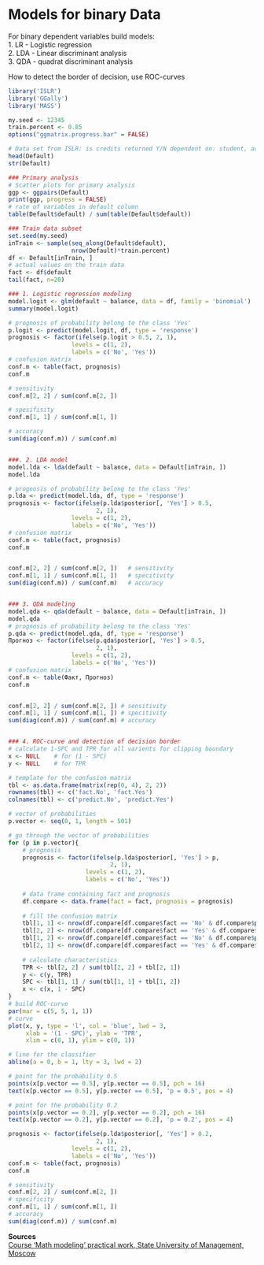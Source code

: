 # Models for binary Data

For binary dependent variables build models:  
1. LR - Logistic regression  
2. LDA - Linear discriminant analysis  
3. QDA - quadrat discriminant analysis  

How to detect the border of decision, use ROC-curves  

```r
library('ISLR')
library('GGally')
library('MASS')

my.seed <- 12345
train.percent <- 0.85
options("ggmatrix.progress.bar" = FALSE)

# Data set from ISLR: is credits returned Y/N dependent on: student, average balance and income.
head(Default)
str(Default)

### Primary analysis
# Scatter plots for primary analysis
ggp <- ggpairs(Default)
print(ggp, progress = FALSE)
# rate of variables in default column
table(Default$default) / sum(table(Default$default))

### Train data subset
set.seed(my.seed)
inTrain <- sample(seq_along(Default$default),
                  nrow(Default)*train.percent)
df <- Default[inTrain, ]
# actual values on the train data
fact <- df$default
tail(fact, n=20)

### 1. Logistic regression modeling
model.logit <- glm(default ~ balance, data = df, family = 'binomial')
summary(model.logit)

# prognosis of probability belong to the class 'Yes'
p.logit <- predict(model.logit, df, type = 'response')
prognosis <- factor(ifelse(p.logit > 0.5, 2, 1),
                  levels = c(1, 2),
                  labels = c('No', 'Yes'))
# confusion matrix 
conf.m <- table(fact, prognosis)
conf.m

# sensitivity
conf.m[2, 2] / sum(conf.m[2, ])

# spesifisity
conf.m[1, 1] / sum(conf.m[1, ])

# accuracy
sum(diag(conf.m)) / sum(conf.m)


###. 2. LDA model
model.lda <- lda(default ~ balance, data = Default[inTrain, ])
model.lda

# prognosis of probability belong to the class 'Yes'
p.lda <- predict(model.lda, df, type = 'response')
prognosis <- factor(ifelse(p.lda$posterior[, 'Yes'] > 0.5, 
                         2, 1),
                  levels = c(1, 2),
                  labels = c('No', 'Yes'))
# confusion matrix 
conf.m <- table(fact, prognosis)
conf.m


conf.m[2, 2] / sum(conf.m[2, ])   # sensitivity
conf.m[1, 1] / sum(conf.m[1, ])   # specitivity
sum(diag(conf.m)) / sum(conf.m)   # accuracy


### 3. QDA modeling
model.qda <- qda(default ~ balance, data = Default[inTrain, ])
model.qda
# prognosis of probability belong to the class 'Yes'
p.qda <- predict(model.qda, df, type = 'response')
Прогноз <- factor(ifelse(p.qda$posterior[, 'Yes'] > 0.5, 
                         2, 1),
                  levels = c(1, 2),
                  labels = c('No', 'Yes'))
# confusion matrix
conf.m <- table(Факт, Прогноз)
conf.m


conf.m[2, 2] / sum(conf.m[2, ]) # sensitivity
conf.m[1, 1] / sum(conf.m[1, ]) # specitivity
sum(diag(conf.m)) / sum(conf.m) # accuracy


### 4. ROC-curve and detection of decision border
# calculate 1-SPC and TPR for all varients for clipping boundary
x <- NULL    # for (1 - SPC)
y <- NULL    # for TPR

# template for the confusion matrix
tbl <- as.data.frame(matrix(rep(0, 4), 2, 2))
rownames(tbl) <- c('fact.No', 'fact.Yes')
colnames(tbl) <- c('predict.No', 'predict.Yes')

# vector of probabilities
p.vector <- seq(0, 1, length = 501)

# go through the vector of probabilities
for (p in p.vector){
    # prognosis
    prognosis <- factor(ifelse(p.lda$posterior[, 'Yes'] > p, 
                             2, 1),
                      levels = c(1, 2),
                      labels = c('No', 'Yes'))
    
    # data frame containing fact and prognosis
    df.compare <- data.frame(fact = fact, prognosis = prognosis)
    
    # fill the confusion matrix
    tbl[1, 1] <- nrow(df.compare[df.compare$fact == 'No' & df.compare$prognosis == 'No', ])
    tbl[2, 2] <- nrow(df.compare[df.compare$fact == 'Yes' & df.compare$prognosis == 'Yes', ])
    tbl[1, 2] <- nrow(df.compare[df.compare$fact == 'No' & df.compare$prognosis == 'Yes', ])
    tbl[2, 1] <- nrow(df.compare[df.compare$fact == 'Yes' & df.compare$prognosis == 'No', ])
    
    # calculate characteristics
    TPR <- tbl[2, 2] / sum(tbl[2, 2] + tbl[2, 1])
    y <- c(y, TPR)
    SPC <- tbl[1, 1] / sum(tbl[1, 1] + tbl[1, 2])
    x <- c(x, 1 - SPC)
}
# build ROC-curve
par(mar = c(5, 5, 1, 1))
# curve
plot(x, y, type = 'l', col = 'blue', lwd = 3,
     xlab = '(1 - SPC)', ylab = 'TPR', 
     xlim = c(0, 1), ylim = c(0, 1))

# line for the classifier
abline(a = 0, b = 1, lty = 3, lwd = 2)

# point for the probability 0.5
points(x[p.vector == 0.5], y[p.vector == 0.5], pch = 16)
text(x[p.vector == 0.5], y[p.vector == 0.5], 'p = 0.5', pos = 4)

# point for the probability 0.2
points(x[p.vector == 0.2], y[p.vector == 0.2], pch = 16)
text(x[p.vector == 0.2], y[p.vector == 0.2], 'p = 0.2', pos = 4)

prognosis <- factor(ifelse(p.lda$posterior[, 'Yes'] > 0.2, 
                         2, 1),
                  levels = c(1, 2),
                  labels = c('No', 'Yes'))
conf.m <- table(fact, prognosis)
conf.m

# sensitivity
conf.m[2, 2] / sum(conf.m[2, ])
# specificity
conf.m[1, 1] / sum(conf.m[1, ])
# accuracy
sum(diag(conf.m)) / sum(conf.m)

```

**Sources**  
[Course 'Math modeling' practical work, State University of Management, Moscow](https://sites.google.com/a/kiber-guu.ru/r-practice/home)